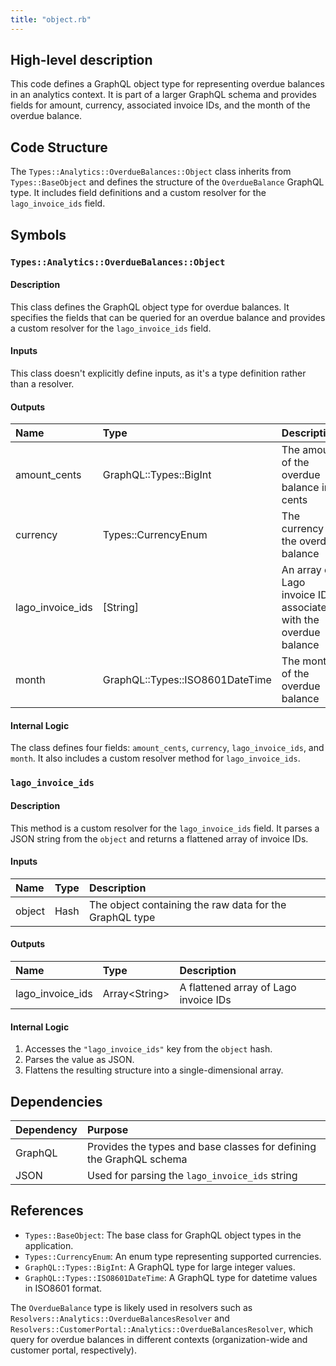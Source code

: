 ```yaml
---
title: "object.rb"
---
```


## High-level description
This code defines a GraphQL object type for representing overdue balances in an analytics context. It is part of a larger GraphQL schema and provides fields for amount, currency, associated invoice IDs, and the month of the overdue balance.

## Code Structure
The `Types::Analytics::OverdueBalances::Object` class inherits from `Types::BaseObject` and defines the structure of the `OverdueBalance` GraphQL type. It includes field definitions and a custom resolver for the `lago_invoice_ids` field.

## Symbols

### `Types::Analytics::OverdueBalances::Object`
#### Description
This class defines the GraphQL object type for overdue balances. It specifies the fields that can be queried for an overdue balance and provides a custom resolver for the `lago_invoice_ids` field.

#### Inputs
This class doesn't explicitly define inputs, as it's a type definition rather than a resolver.

#### Outputs
| Name | Type | Description |
|:-----|:-----|:------------|
| amount_cents | GraphQL::Types::BigInt | The amount of the overdue balance in cents |
| currency | Types::CurrencyEnum | The currency of the overdue balance |
| lago_invoice_ids | [String] | An array of Lago invoice IDs associated with the overdue balance |
| month | GraphQL::Types::ISO8601DateTime | The month of the overdue balance |

#### Internal Logic
The class defines four fields: `amount_cents`, `currency`, `lago_invoice_ids`, and `month`. It also includes a custom resolver method for `lago_invoice_ids`.

### `lago_invoice_ids`
#### Description
This method is a custom resolver for the `lago_invoice_ids` field. It parses a JSON string from the `object` and returns a flattened array of invoice IDs.

#### Inputs
| Name | Type | Description |
|:-----|:-----|:------------|
| object | Hash | The object containing the raw data for the GraphQL type |

#### Outputs
| Name | Type | Description |
|:-----|:-----|:------------|
| lago_invoice_ids | Array&lt;String&gt; | A flattened array of Lago invoice IDs |

#### Internal Logic
1. Accesses the `"lago_invoice_ids"` key from the `object` hash.
2. Parses the value as JSON.
3. Flattens the resulting structure into a single-dimensional array.

## Dependencies
| Dependency | Purpose |
|:-----------|:--------|
| GraphQL | Provides the types and base classes for defining the GraphQL schema |
| JSON | Used for parsing the `lago_invoice_ids` string |

## References
- `Types::BaseObject`: The base class for GraphQL object types in the application.
- `Types::CurrencyEnum`: An enum type representing supported currencies.
- `GraphQL::Types::BigInt`: A GraphQL type for large integer values.
- `GraphQL::Types::ISO8601DateTime`: A GraphQL type for datetime values in ISO8601 format.

The `OverdueBalance` type is likely used in resolvers such as `Resolvers::Analytics::OverdueBalancesResolver` and `Resolvers::CustomerPortal::Analytics::OverdueBalancesResolver`, which query for overdue balances in different contexts (organization-wide and customer portal, respectively).